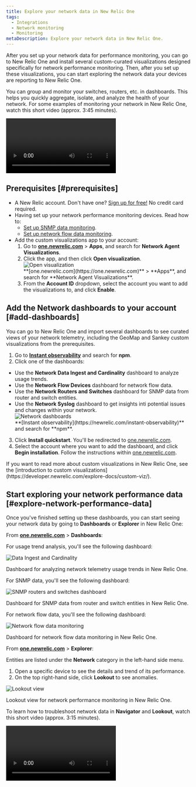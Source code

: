 ```yaml
---
title: Explore your network data in New Relic One
tags:
  - Integrations
  - Network monitoring
  - Monitoring
metaDescription: Explore your network data in New Relic One.
---
```








<!---
This whole doc needs update.
-->

After you set up your network data for performance monitoring, you can go to New Relic One and install several custom-curated visualizations designed specifically for network performance monitoring. Then, after you set up these visualizations, you can start exploring the network data your devices are reporting to New Relic One.

You can group and monitor your switches, routers, etc. in dashboards. This helps you quickly aggregate, isolate, and analyze the health of your network. For some examples of monitoring your network in New Relic One, watch this short video (approx. 3:45 minutes).

<Video
  id="rnxfPSR_ZCo"
  type="youtube"
/>

## Prerequisites [#prerequisites]

* A New Relic account. Don't have one? [Sign up for free!](https://newrelic.com/signup) No credit card required.
* Having set up your network performance monitoring devices. Read how to:
  * [Set up SNMP data monitoring](/docs/network-performance-monitoring/setup-performance-monitoring/snmp-performance-monitoring).
  * [Set up network flow data monitoring](/docs/network-performance-monitoring/setup-performance-monitoring/network-flow-monitoring).
* Add the custom visualizations app to your account:
  1. Go to **[one.newrelic.com](https://one.newrelic.com)** > **Apps**, and search for **Network Agent Visualizations**.
  2. Click the app, and then click **Open visualization**.
     <img title="Open visualization" alt="Open visualization" src={openViz}/>
     <figcaption>**[one.newrelic.com](https://one.newrelic.com)** > **Apps**, and search
     for **Network Agent Visualizations**.</figcaption>
  3. From the **Account ID** dropdown, select the account you want to add the visualizations to, and click **Enable**.

## Add the Network dashboards to your account [#add-dashboards]

You can go to New Relic One and import several dashboards to see curated views of your network telemetry, including the GeoMap and Sankey custom visualizations from the prerequisites.

1. Go to **[Instant observability](https://newrelic.com/instant-observability)** and search for **npm**.
2. Click one of the dashboards:

* Use the **Network Data Ingest and Cardinality** dashboard to analyze usage trends.
* Use the **Network Flow Devices** dashboard for network flow data.
* Use the **Network Routers and Switches** dashboard for SNMP data from router and switch entities.
* Use the **Network Syslog** dashboard to get insights inti potential issues and changes within your network.  
  <img title="Instant observability Network search" alt="Network dashboards" src={ioNetwork}/>
  <figcaption>**[Instant observability](https://newrelic.com/instant-observability)** and search for **npm**.</figcaption>

3. Click **Install quickstart**. You'll be redirected to [one.newrelic.com](https://one.newrelic.com).
4. Select the account where you want to add the dashboard, and click **Begin installation**. Follow the instructions within [one.newrelic.com](https://one.newrelic.com).

<Callout variant="tip">
  If you want to read more about custom visualizations in New Relic One, see the [introduction to custom visualizations](https://developer.newrelic.com/explore-docs/custom-viz/).
</Callout>

## Start exploring your network performance data [#explore-network-performance-data]

Once you've finished setting up these dashboards, you can start seeing your network data by going to **Dashboards** or **Explorer** in New Relic One:

From **[one.newrelic.com](https://one.newrelic.com)** > **Dashboards**:

For usage trend analysis, you'll see the following dashboard:

<img
  title="Data Ingest and Cardinality"
  alt="Data Ingest and Cardinality"
  src={dashboardDataIngestAndCardinality}
/>

<figcaption>
  Dashboard for analyzing network telemetry usage trends in New Relic One.
</figcaption>

For SNMP data, you'll see the following dashboard:

<img
  title="SNMP routers and switches dashboard"
  alt="SNMP routers and switches dashboard"
  src={dashboardRoutersAndSwitches}
/>

<figcaption>
  Dashboard for SNMP data from router and switch entities in New Relic One.
</figcaption>

For network flow data, you'll see the following dashboard:

<img
  title="Network flow data monitoring"
  alt="Network flow data monitoring"
  src={flowDataDashboard}
/>

<figcaption>
  Dashboard for network flow data monitoring in New Relic One.
</figcaption>

From **[one.newrelic.com](https://one.newrelic.com)** > **Explorer**:

Entities are listed under the **Network** category in the left-hand side menu.

1. Open a specific device to see the details and trend of its performance.
2. On the top right-hand side, click **Lookout** to see anomalies.

<img
  title="Lookout view"
  alt="Lookout view"
  src={snmpDashboard}
/>

<figcaption>
  Lookout view for network performance monitoring in New Relic One.
</figcaption>

To learn how to troubleshoot network data in **Navigator** and **Lookout**, watch this short video (approx. 3:15 minutes).

<Video
  id="qkakBi0Lc9Y"
  type="youtube"
/>
